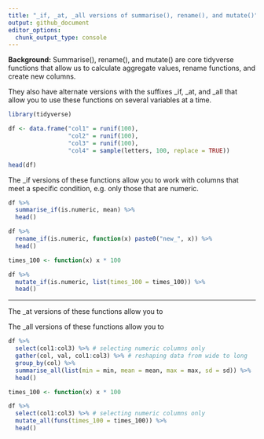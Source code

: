 ```yaml
---
title: "_if, _at, _all versions of summarise(), rename(), and mutate()"
output: github_document
editor_options: 
  chunk_output_type: console
---
```


**Background:** Summarise(), rename(), and mutate() are core tidyverse functions that allow us to calculate aggregate values, rename functions, and create new columns.     

They also have alternate versions with the suffixes _if, _at, and _all that allow you to use these functions on several variables at a time.     

```r

library(tidyverse)

```

  
```r

df <- data.frame("col1" = runif(100),
                 "col2" = runif(100),
                 "col3" = runif(100),
                 "col4" = sample(letters, 100, replace = TRUE))

head(df)

```
  
The _if versions of these functions allow you to work with columns that meet a specific condition, e.g. only those that are numeric.
  
```r

df %>% 
  summarise_if(is.numeric, mean) %>% 
  head()

```
  
```r

df %>% 
  rename_if(is.numeric, function(x) paste0("new_", x)) %>% 
  head()

```

```r

times_100 <- function(x) x * 100

df %>% 
  mutate_if(is.numeric, list(times_100 = times_100)) %>% 
  head()

```

----------  
  
The _at versions of these functions allow you to 




  
The _all versions of these functions allow you to
  
```r

df %>% 
  select(col1:col3) %>% # selecting numeric columns only
  gather(col, val, col1:col3) %>% # reshaping data from wide to long
  group_by(col) %>% 
  summarise_all(list(min = min, mean = mean, max = max, sd = sd)) %>% 
  head()

times_100 <- function(x) x * 100

df %>% 
  select(col1:col3) %>% # selecting numeric columns only
  mutate_all(funs(times_100 = times_100)) %>% 
  head()

```







